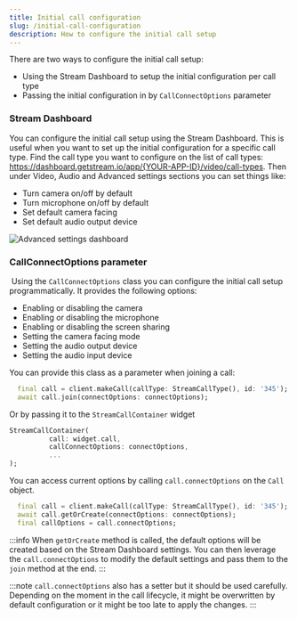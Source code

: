 ```yaml
---
title: Initial call configuration
slug: /initial-call-configuration
description: How to configure the initial call setup
---
```


There are two ways to configure the initial call setup:
* Using the Stream Dashboard to setup the initial configuration per call type
* Passing the initial configuration in by `CallConnectOptions` parameter

### Stream Dashboard

You can configure the initial call setup using the Stream Dashboard. This is useful when you want to set up the initial configuration for a specific call type.
Find the call type you want to configure on the list of call types: https://dashboard.getstream.io/app/{YOUR-APP-ID}/video/call-types. Then under Video, Audio and Advanced settings sections you can set things like:

* Turn camera on/off by default
* Turn microphone on/off by default
* Set default camera facing
* Set default audio output device

![Advanced settings dashboard](../assets/core_concepts/advanced-settings.png)

### CallConnectOptions parameter
​
Using the `CallConnectOptions` class you can configure the initial call setup programmatically. It provides the following options:

* Enabling or disabling the camera
* Enabling or disabling the microphone
* Enabling or disabling the screen sharing
* Setting the camera facing mode
* Setting the audio output device
* Setting the audio input device

You can provide this class as a parameter when joining a call:

```dart
  final call = client.makeCall(callType: StreamCallType(), id: '345');
  await call.join(connectOptions: connectOptions);
```

Or by passing it to the `StreamCallContainer` widget

```dart
StreamCallContainer(
          call: widget.call,
          callConnectOptions: connectOptions,
          ...
);
```

You can access current options by calling `call.connectOptions` on the `Call` object.

```dart
  final call = client.makeCall(callType: StreamCallType(), id: '345');
  await call.getOrCreate(connectOptions: connectOptions);
  final callOptions = call.connectOptions;
```

:::info
  When `getOrCreate` method is called, the default options will be created based on the Stream Dashboard settings.
  You can then leverage the `call.connectOptions` to modify the default settings and pass them to the `join` method at the end.
:::

:::note
  `call.connectOptions` also has a setter but it should be used carefully. Depending on the moment in the call lifecycle, it might be overwritten by default configuration or it might be too late to apply the changes.
:::